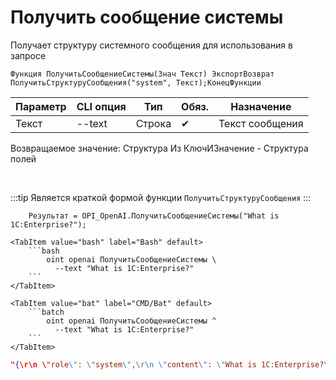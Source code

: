 ﻿---
sidebar_position: 7
description: Получить сообщение системы и другие функции для работы с OpenAI в Открытом пакете интеграций - бесплатной open-source библиотеке интеграций для 1С:Предприятие 8, OneScript и CLI
keywords: [1C, 1С, 1С:Предприятие, 1С:Предприятие 8.3, API, Интеграция, Сервисы, Обмен, OneScript, CLI, OpenAI]
---


# Получить сообщение системы
 Получает структуру системного сообщения для использования в запросе



`Функция ПолучитьСообщениеСистемы(Знач Текст) ЭкспортВозврат ПолучитьСтруктуруСообщения("system", Текст);КонецФункции`

  | Параметр | CLI опция | Тип | Обяз. | Назначение |
  |-|-|-|-|-|
  | Текст | --text | Строка | &#x2714; | Текст сообщения |

  
  Возвращаемое значение:   Структура Из КлючИЗначение - Структура полей

<br/>

:::tip
Является краткой формой функции `ПолучитьСтруктуруСообщения`
:::
<br/>


```bsl title="Пример использования для 1С:Предприятие/OneScript"
    Результат = OPI_OpenAI.ПолучитьСообщениеСистемы("What is 1C:Enterprise?");
```
    

 <Tabs>
  
    <TabItem value="bash" label="Bash" default>
        ```bash
            oint openai ПолучитьСообщениеСистемы \
              --text "What is 1C:Enterprise?"
        ```
    </TabItem>
  
    <TabItem value="bat" label="CMD/Bat" default>
        ```batch
            oint openai ПолучитьСообщениеСистемы ^
              --text "What is 1C:Enterprise?"
        ```
    </TabItem>
</Tabs>


```json title="Результат"
"{\r\n \"role\": \"system\",\r\n \"content\": \"What is 1C:Enterprise?\"\r\n}"
```
